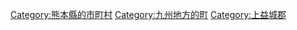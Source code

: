 {{Commonscat|Mifune, Kumamoto}}
{{Catmore}}

{{DEFAULTSORT:Mifune}}
[[Category:熊本縣的市町村|Category:熊本縣的市町村]]
[[Category:九州地方的町|Category:九州地方的町]]
[[Category:上益城郡|Category:上益城郡]]